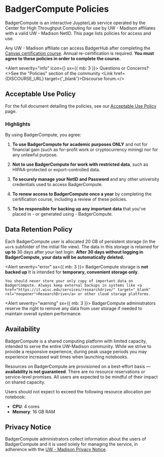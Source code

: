 
# BadgerCompute Policies

BadgerCompute is an interactive JuypterLab service operated by the Center for High Throughput Computing for use by UW - Madison affiliates with a valid UW - Madison NetID. This page lists policies for access and use.

Any UW - Madison affiliate can access BadgerHub after completing the [Canvas certification course](/get-started/index.md#canvas-course). Annual re-certification is required.
**You must agree to these policies in order to complete the course.**

<Alert severity="info" icon={<WhatshotIcon color="info" />} sx={{ mb: 3 }}>
	<AlertTitle>Questions or Concerns?</AlertTitle>
	<>See the &quot;Policies&quot; section of the community <Link href={DISCOURSE_URL} target={'_blank'}>Discourse forum</Link>.</>
</Alert>

## Acceptable Use Policy

For the full document detailing the policies, see our [Acceptable Use Policy](acceptable-use-policy.md) page.

### Highlights

By using BadgerCompute, you agree:

1. **To use BadgerCompute for academic purposes ONLY** and not for financial gain (such as for-profit work or cryptocurrency mining) nor for any unlawful purpose.

2. **Not to use BadgerCompute for work with restricted data**, such as HIPAA-protected or export-controlled data.

3. **To securely manage your NetID and Password** and any other university credentials used to access BadgerCompute.

4. **To renew access to BadgerCompute once a year** by completing the certification course, including a review of these policies.

5. **To be responsible for backing up any important data** that you've placed in - or generated using - BadgerCompute.

## Data Retention Policy

Each BadgerCompute user is allocated 20 GB of persistent storage (in the `work` subfolder of the initial file view).
The data in this storage is retained for **up to** 30 days after your last login.
**After 30 days without logging in BadgerCompute, your data will be automatically deleted.**

<Alert severity="error" sx={{ mb: 3 }}>
	BadgerCompute storage is **not backed up** It is intended for **temporary, convenient storage only**.

	You should never store your only copy of important data on BadgerCompute. Always keep external backups in systems like <a href="https://it.wisc.edu/services/researchdrive/" target="_blank" rel="noopener">ResearchDrive</a> or other cloud storage platforms.
</Alert>

<Alert severity="warning" sx={{ mb: 3 }}>
  BadgerCompute administrators reserve the right to remove any data from user storage if needed to maintain overall system performance.
</Alert>

## Availability

BadgerCompute is a shared computing platform with limited capacity, intended to serve the entire UW-Madison community.
While we strive to provide a responsive experience, during peak usage periods you may experience increased wait times when launching notebooks.

Resources on BadgerCompute are provisioned on a best-effort basis — **availability is not guaranteed**.
There are no resource reservations or service-level promises.
All users are expected to be mindful of their impact on shared capacity.

Users should not expect to exceed the following resource allocation per notebook:

* **CPU**: 4 cores
* **Memory**: 16 GB RAM

## Privacy Notice

BadgerCompute administrators collect information about the users of BadgerCompute and it is used solely for managing the service, in adherence with the [UW - Madison Privacy Notice](https://www.wisc.edu/privacy-notice/).
